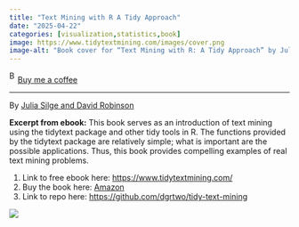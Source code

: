 ```yaml
---
title: "Text Mining with R A Tidy Approach"
date: "2025-04-22"
categories: [visualization,statistics,book]
image: https://www.tidytextmining.com/images/cover.png
image-alt: "Book cover for “Text Mining with R: A Tidy Approach” by Julia Silge and David Robinson. The cover features the O’Reilly logo at the top and a red banner with the book title in white serif font. Below the title is a detailed black-and-white illustration of a rabbit sitting, facing right. The authors’ names appear at the bottom in black text."
---
```


<link href="https://fonts.googleapis.com/css?family=Cookie" rel="stylesheet"><a class="bmc-button" target="_blank" href="https://www.buymeacoffee.com/JoscelinRocha">![Buy me a coffee](https://cdn.buymeacoffee.com/buttons/bmc-new-btn-logo.svg){alt="Buy me a coffee" width="15" height="21"}Buy me a coffee</a>

------------------------------------------------------------------------

By [Julia Silge and David Robinson](https://www.tidytextmining.com/)

**Excerpt from ebook:** This book serves as an introduction of text mining using the tidytext package and other tidy tools in R. The functions provided by the tidytext package are relatively simple; what is important are the possible applications. Thus, this book provides compelling examples of real text mining problems.

1.  Link to free ebook here: <https://www.tidytextmining.com/>
2.  Buy the book here: [Amazon](https://www.amazon.com/gp/product/1491981652/ref=as_li_tl?ie=UTF8&tag=juliasilge-20&camp=1789&creative=9325&linkCode=as2&creativeASIN=1491981652&linkId=0e92d44b0aa39ab34608ffa582dbd490)
3.  Link to repo here: <https://github.com/dgrtwo/tidy-text-mining>

![](https://www.tidytextmining.com/images/cover.png)
